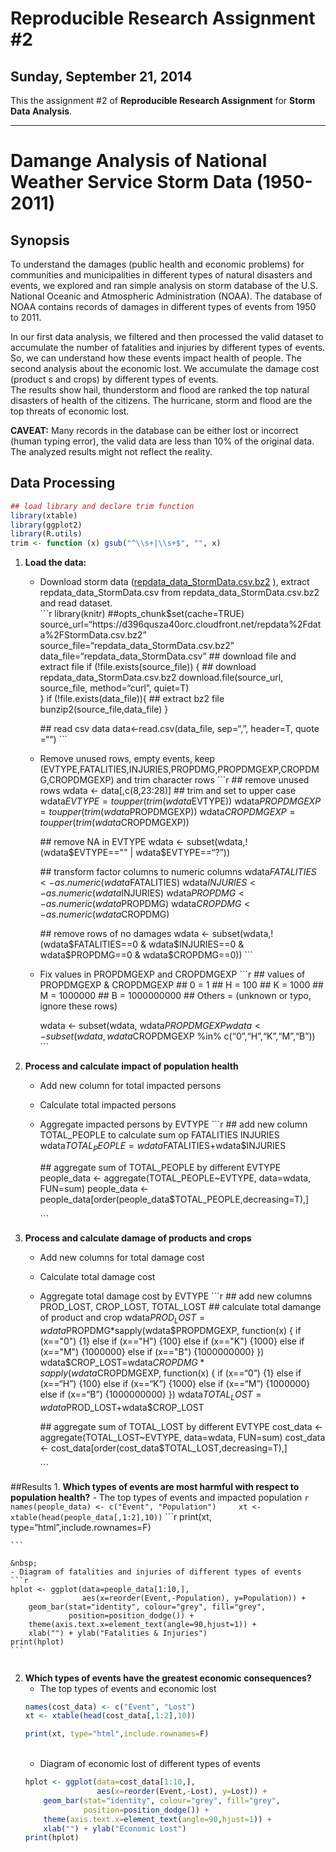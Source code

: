 Reproducible Research Assignment #2  
====
Sunday, September 21, 2014  
----
This the assignment #2 of **Reproducible Research Assignment** for **Storm Data Analysis**.  

---

# Damange Analysis of National Weather Service Storm Data (1950-2011)

## Synopsis  
To understand the damages (public health and economic problems) for communities and municipalities in different types of natural disasters and events, we explored and ran simple analysis on storm database of the U.S. National Oceanic and Atmospheric Administration (NOAA). The database of NOAA contains records of damages in different types of events from 1950 to 2011.  
  
In our first data analysis, we filtered and then processed the valid dataset to accumulate the number of fatalities and injuries by different types of events. So, we can understand how these events impact health of people. The second analysis about the economic lost. We accumulate the damage cost (product s and crops) by different types of events.  
The results show hail, thunderstorm and flood are ranked the top natural disasters of health of the citizens. The hurricane, storm and flood are the top threats of economic lost.  
  
**CAVEAT:**
Many records in the database can be either lost or incorrect (human typing error), the valid data are less than 10% of the original data. The analyzed results might not reflect the reality.
    
  
## Data Processing
```r
## load library and declare trim function
library(xtable)
library(ggplot2)
library(R.utils)
trim <- function (x) gsub("^\\s+|\\s+$", "", x)
```
1. **Load the data:**
    - Download storm data ([repdata_data_StormData.csv.bz2](https://d396qusza40orc.cloudfront.net/repdata%2Fdata%2FStormData.csv.bz2)     ), extract repdata_data_StormData.csv from repdata_data_StormData.csv.bz2 and read dataset.  
        ```r
        library(knitr)
        ##opts_chunk$set(cache=TRUE)
        source_url="https://d396qusza40orc.cloudfront.net/repdata%2Fdata%2FStormData.csv.bz2"
        source_file="repdata_data_StormData.csv.bz2"
        data_file="repdata_data_StormData.csv"
        ## download file and extract file
        if (!file.exists(source_file)) {
            ## download repdata_data_StormData.csv.bz2
            download.file(source_url, source_file, method="curl", quiet=T)        
        }
        if (!file.exists(data_file)){
            ## extract bz2 file
            bunzip2(source_file,data_file)
        }
        
        ## read csv data
        data<-read.csv(data_file, sep=",", header=T, quote ="")
        ```
    
    - Remove unused rows, empty events, keep (EVTYPE,FATALITIES,INJURIES,PROPDMG,PROPDMGEXP,CROPDMG,CROPDMGEXP) and trim character rows
        ```r
        ## remove unused rows
        wdata <- data[,c(8,23:28)]
        ## trim and set to upper case
        wdata$EVTYPE=toupper(trim(wdata$EVTYPE))
        wdata$PROPDMGEXP=toupper(trim(wdata$PROPDMGEXP))
        wdata$CROPDMGEXP=toupper(trim(wdata$CROPDMGEXP))

        ## remove NA in EVTYPE
        wdata <- subset(wdata,!(wdata$EVTYPE=="" | wdata$EVTYPE=="?"))

        ## transform factor columns to numeric columns
        wdata$FATALITIES <- as.numeric(wdata$FATALITIES)
        wdata$INJURIES <- as.numeric(wdata$INJURIES)
        wdata$PROPDMG <- as.numeric(wdata$PROPDMG)
        wdata$CROPDMG <- as.numeric(wdata$CROPDMG)


        ## remove rows of no damages
        wdata <- subset(wdata,!(wdata$FATALITIES==0 
                      & wdata$INJURIES==0
                      & wdata$PROPDMG==0
                      & wdata$CROPDMG==0))
        ```
          
    - Fix values in PROPDMGEXP and CROPDMGEXP
        ```r
        ## values of PROPDMGEXP & CROPDMGEXP
        ## 0 = 1
        ## H = 100
        ## K = 1000
        ## M = 1000000
        ## B = 1000000000
        ## Others = (unknown or typo, ignore these rows)
        
        wdata <- subset(wdata, wdata$PROPDMGEXP %in% c("0","H","K","M","B"))
        wdata <- subset(wdata, wdata$CROPDMGEXP %in% c("0","H","K","M","B"))
        ```
      
2. **Process and calculate impact of population health**
    - Add new column for total impacted persons
    - Calculate total impacted persons
    - Aggregate impacted persons by EVTYPE
        ```r
        ## add new column TOTAL_PEOPLE to calculate sum op FATALITIES INJURIES
        wdata$TOTAL_PEOPLE = wdata$FATALITIES+wdata$INJURIES
    
        ## aggregate sum of TOTAL_PEOPLE by different EVTYPE
        people_data <- aggregate(TOTAL_PEOPLE~EVTYPE, data=wdata, FUN=sum)
        people_data <- people_data[order(people_data$TOTAL_PEOPLE,decreasing=T),]       
  
        ```  
    
3. **Process and calculate damage of products and crops**
    - Add new columns for total damage cost
    - Calculate total damage cost
    - Aggregate total damage cost by EVTYPE
        ```r
        ## add new columns PROD_LOST, CROP_LOST, TOTAL_LOST
        ## calculate total damange of product and crop
        wdata$PROD_LOST=wdata$PROPDMG*sapply(wdata$PROPDMGEXP, function(x) {
            if (x=="0") {1} 
            else if (x=="H") {100}
            else if (x=="K") {1000}
            else if (x=="M") {1000000}
            else if (x=="B") {1000000000}
        })
        wdata$CROP_LOST=wdata$CROPDMG*sapply(wdata$CROPDMGEXP, function(x) {
            if (x=="0") {1} 
            else if (x=="H") {100}
            else if (x=="K") {1000}
            else if (x=="M") {1000000}
            else if (x=="B") {1000000000}
        })
        wdata$TOTAL_LOST=wdata$PROD_LOST+wdata$CROP_LOST
        
        ## aggregate sum of TOTAL_LOST by different EVTYPE
        cost_data <- aggregate(TOTAL_LOST~EVTYPE, data=wdata, FUN=sum)
        cost_data <- cost_data[order(cost_data$TOTAL_LOST,decreasing=T),]
   
        ```

##Results
1. **Which types of events are most harmful with respect to population health?**
    - The top types of events and impacted population
    ```r
    names(people_data) <- c("Event", "Population")
    xt <- xtable(head(people_data[,1:2],10))
    ```
    ```r
    print(xt, type="html",include.rownames=F)
    
    ```
      
    &nbsp;
    - Diagram of fatalities and injuries of different types of events
    ```r
    hplot <- ggplot(data=people_data[1:10,], 
                    aes(x=reorder(Event,-Population), y=Population)) + 
        geom_bar(stat="identity", colour="grey", fill="grey",
                 position=position_dodge()) +
        theme(axis.text.x=element_text(angle=90,hjust=1)) +
        xlab("") + ylab("Fatalities & Injuries")
    print(hplot)
    ```
            
2. **Which types of events have the greatest economic consequences?**
    - The top types of events and economic lost
    ```r
    names(cost_data) <- c("Event", "Lost")
    xt <- xtable(head(cost_data[,1:2],10))
    ```
    ```r
    print(xt, type="html",include.rownames=F)
    
    ```
      
    &nbsp;
    - Diagram of economic lost of different types of events
    ```r
    hplot <- ggplot(data=cost_data[1:10,], 
                    aes(x=reorder(Event,-Lost), y=Lost)) + 
        geom_bar(stat="identity", colour="grey", fill="grey",
                 position=position_dodge()) +
        theme(axis.text.x=element_text(angle=90,hjust=1)) +
        xlab("") + ylab("Economic Lost")
    print(hplot)
    ``` 